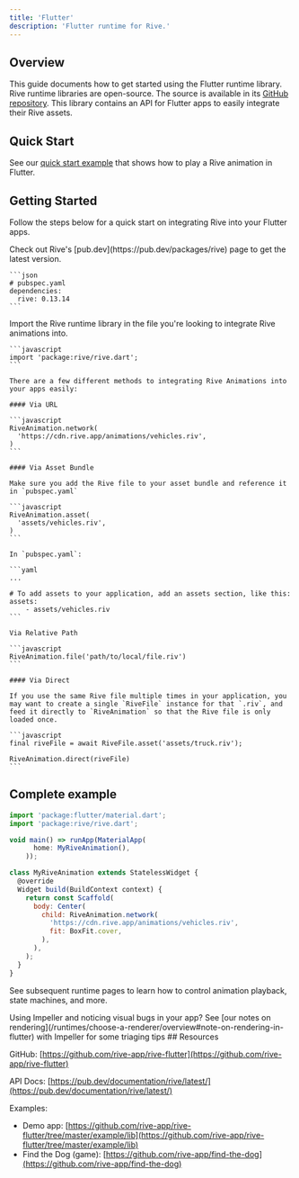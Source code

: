 ```yaml
---
title: 'Flutter'
description: 'Flutter runtime for Rive.'
---
```



<NoteOnFeatureSupport/>

## Overview 

This guide documents how to get started using the Flutter runtime library. Rive runtime libraries are open-source. The source is available in its [GitHub repository](https://github.com/rive-app/rive-flutter). This library contains an API for Flutter apps to easily integrate their Rive assets.

## Quick Start

See our [quick start example](https://zapp.run/edit/rive-car-wash-zf160614f170?entry=lib/main.dart&file=lib/main.dart) that shows how to play a Rive animation in Flutter.

## Getting Started 

Follow the steps below for a quick start on integrating Rive into your Flutter apps.

<Steps>
  <Step title="Add the Rive package dependency">
    Check out Rive's [pub.dev](https://pub.dev/packages/rive) page to get the latest version.

    ```json
    # pubspec.yaml
    dependencies:
      rive: 0.13.14
    ```
  </Step>
  <Step title="Import the Rive package">
    Import the Rive runtime library in the file you're looking to integrate Rive animations into.

    ```javascript
    import 'package:rive/rive.dart';
    ```
  </Step>
  <Step title="Add a RiveAnimation widget">

    There are a few different methods to integrating Rive Animations into your apps easily:

    #### Via URL 

    ```javascript
    RiveAnimation.network(
      'https://cdn.rive.app/animations/vehicles.riv',
    )
    ```

    #### Via Asset Bundle 

    Make sure you add the Rive file to your asset bundle and reference it in `pubspec.yaml`

    ```javascript
    RiveAnimation.asset(
      'assets/vehicles.riv',
    )
    ```

    In `pubspec.yaml`:

    ```yaml
    ...

    # To add assets to your application, add an assets section, like this:
    assets:
        - assets/vehicles.riv
    ```

    Via Relative Path

    ```javascript
    RiveAnimation.file('path/to/local/file.riv')
    ```

    #### Via Direct 

    If you use the same Rive file multiple times in your application, you may want to create a single `RiveFile` instance for that `.riv`, and feed it directly to `RiveAnimation` so that the Rive file is only loaded once.

    ```javascript
    final riveFile = await RiveFile.asset('assets/truck.riv');

    RiveAnimation.direct(riveFile)
    ```
  </Step>
</Steps>

## Complete example 

```javascript
import 'package:flutter/material.dart';
import 'package:rive/rive.dart';

void main() => runApp(MaterialApp(
      home: MyRiveAnimation(),
    ));

class MyRiveAnimation extends StatelessWidget {
  @override
  Widget build(BuildContext context) {
    return const Scaffold(
      body: Center(
        child: RiveAnimation.network(
          'https://cdn.rive.app/animations/vehicles.riv',
          fit: BoxFit.cover,
        ),
      ),
    );
  }
}
```

See subsequent runtime pages to learn how to control animation playback, state machines, and more.

<Note>
 Using Impeller and noticing visual bugs in your app? See [our notes on rendering](/runtimes/choose-a-renderer/overview#note-on-rendering-in-flutter) with Impeller for some triaging tips
</Note>
## Resources

GitHub: [https://github.com/rive-app/rive-flutter](https://github.com/rive-app/rive-flutter)

API Docs: [https://pub.dev/documentation/rive/latest/](https://pub.dev/documentation/rive/latest/)

Examples:

- Demo app: [https://github.com/rive-app/rive-flutter/tree/master/example/lib](https://github.com/rive-app/rive-flutter/tree/master/example/lib)
- Find the Dog (game): [https://github.com/rive-app/find-the-dog](https://github.com/rive-app/find-the-dog)